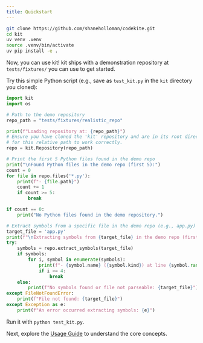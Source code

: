 ```yaml
---
title: Quickstart
---
```


```sh
git clone https://github.com/shaneholloman/codekite.git
cd kit
uv venv .venv
source .venv/bin/activate
uv pip install -e .
```

Now, you can use kit!
kit ships with a demonstration repository at `tests/fixtures/` you can use to get started.

Try this simple Python script (e.g., save as `test_kit.py` in the `kit` directory you cloned):

```python
import kit
import os

# Path to the demo repository
repo_path = "tests/fixtures/realistic_repo"

print(f"Loading repository at: {repo_path}")
# Ensure you have cloned the 'kit' repository and are in its root directory
# for this relative path to work correctly.
repo = kit.Repository(repo_path)

# Print the first 5 Python files found in the demo repo
print("\nFound Python files in the demo repo (first 5):")
count = 0
for file in repo.files('*.py'):
    print(f"- {file.path}")
    count += 1
    if count >= 5:
        break

if count == 0:
    print("No Python files found in the demo repository.")

# Extract symbols from a specific file in the demo repo (e.g., app.py)
target_file = 'app.py'
print(f"\nExtracting symbols from {target_file} in the demo repo (first 5):")
try:
    symbols = repo.extract_symbols(target_file)
    if symbols:
        for i, symbol in enumerate(symbols):
            print(f"- {symbol.name} ({symbol.kind}) at line {symbol.range.start.line}")
            if i >= 4:
                break
    else:
        print(f"No symbols found or file not parseable: {target_file}")
except FileNotFoundError:
    print(f"File not found: {target_file}")
except Exception as e:
    print(f"An error occurred extracting symbols: {e}")

```

Run it with `python test_kit.py`.

Next, explore the [Usage Guide](/introduction/usage-guide) to understand the core concepts.
